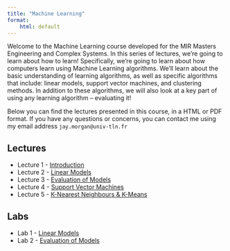 ```yaml
---
title: "Machine Learning"
format:
    html: default
---
```


Welcome to the Machine Learning course developed for the MIR Masters Engineering and
Complex Systems. In this series of lectures, we're going to learn about how to
learn! Specifically, we're going to learn about how computers learn using Machine
Learning algorithms. We'll learn about the basic understanding of learning
algorithms, as well as specific algorithms that include: linear models, support
vector machines, and clustering methods. In addition to these algorithms, we will
also look at a key part of using any learning algorithm -- evaluating it!

Below you can find the lectures presented in this course, in a HTML or PDF format. If
you have any questions or concerns, you can contact me using my email address `jay.morgan@univ-tln.fr`

## Lectures

- Lecture 1 - [Introduction](lecture-1.qmd)
- Lecture 2 - [Linear Models](lecture-2.qmd)
- Lecture 3 - [Evaluation of Models](lecture-3.qmd)
- Lecture 4 - [Support Vector Machines](lecture-4.qmd)
- Lecture 5 - [K-Nearest Neighbours & K-Means](lecture-5.qmd)

## Labs

- Lab 1 - [Linear Models](lab-1.qmd)
- Lab 2 - [Evaluation of Models](lab-2.qmd)